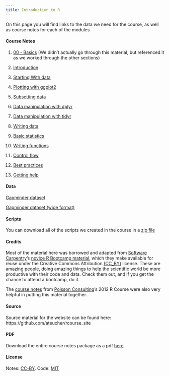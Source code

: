 ```yaml
---
title: Introduction to R
---
```


On this page you will find links to the data we need for the course, as well as course notes for each of the modules

#### Course Notes
1. [00 - Basics](00-basics.html) (We didn't actually go through this material, but referenced it as we worked through the other sections)

1. [Introduction](01-introduction.html)

1. [Starting With data](02-data_frames.html)

1. [Plotting with ggplot2](03-plotting.html)

1. [Subsetting data](04-subsetting.html)

1. [Data manipulation with dplyr](05-dplyr.html)

1. [Data manipulation with tidyr](06-tidyr.html)

1. [Writing data](07-writing-data.html)

1. [Basic statistics](08-basic_stats.html)

1. [Writing functions](09-functions.html)

1. [Control flow](10-control-flow.html)

1. [Best practices](best-practices.html)

1. [Getting help](getting_help.html)

#### Data
[Gapminder dataset](data/gapminder-FiveYearData.csv)

[Gapminder dataset (wide format)](data/gapminder_wide.csv)

#### Scripts
You can download all of the scripts we created in the course in a [zip file](course_scripts/r_course_feb16.zip)

#### Credits
Most of the material here was borrowed and adapted from 
[Software Carpentry](http://www.softwarecarpentry.org)'s
[novice R Bootcamp material](https://github.com/swcarpentry/r-novice-gapminder), 
which they make available for reuse under the Creative Commons Attribution [(CC_BY)](http://creativecommons.org/licenses/by/3.0/) license. 
These are amazing people, doing amazing things to help the scientific world be 
more productive with their code and data. Check them out, and if you get the chance 
to attend a bootcamp, do it.

The [course notes](http://www.poissonconsulting.ca/courses/2012/06/05/an-introduction-to-r-course-12.html) from [Poisson Consulting](http://www.poissonconsulting.ca/)'s 
2012 R Course were also very helpful in putting this material together.

#### Source
Source material for the website can be found here: https://github.com/ateucher/rcourse_site

#### PDF
Download the entire course notes package as a pdf [here](pdf/Intro_R_ATeucher.pdf)

#### License
Notes: [CC-BY](http://creativecommons.org/licenses/by/3.0/). Code: [MIT](http://opensource.org/licenses/mit-license.html)

<!--#### Parting shot: [Nice Job!](high-five.html)-->
